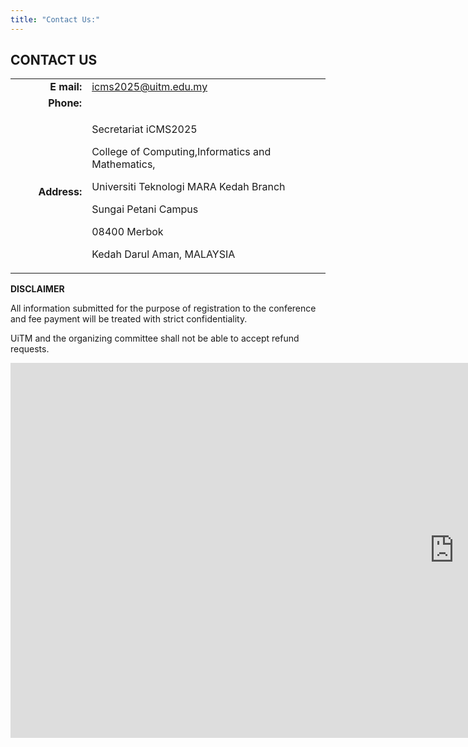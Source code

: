 ```yaml
---
title: "Contact Us:"
---
```


## CONTACT US\
+-----------------:+----------------------------------------------------------+
| **E mail:**      | [icms2025@uitm.edu.my](mailto:icms2025@uitm.edu.my)      |
+------------------+----------------------------------------------------------+
| **Phone:**       |     
|                  |                                                          |
|                  | 
|                  |                                                          |
|                  |     
|                  |                                                          |
|                  |                
+------------------+----------------------------------------------------------+
| **Address:**     | Secretariat iCMS2025                                     |
|                  |                                                          |
|                  | College of Computing,Informatics and Mathematics,        |
|                  |                                                          |
|                  | Universiti Teknologi MARA Kedah Branch                   |
|                  |                                                          |
|                  | Sungai Petani Campus                                     |
|                  |                                                          |
|                  | 08400 Merbok                                             |
|                  |                                                          |
|                  | Kedah Darul Aman, MALAYSIA                            
+------------------+----------------------------------------------------------+

**DISCLAIMER**

All information submitted for the purpose of registration to the conference and fee payment will be treated with strict confidentiality.

UiTM and the organizing committee shall not be able to accept refund requests.

:::{.column-screen}
<iframe src="https://www.google.com/maps/embed?pb=!1m14!1m8!1m3!1d7940.046924816018!2d100.44855080950923!3d5.709748581724618!3m2!1i1024!2i768!4f13.1!3m3!1m2!1s0x304b28adfa3c0e53%3A0xe310799cc09dac88!2sUiTM%20Kedah!5e0!3m2!1sen!2smy!4v1702024845764!5m2!1sen!2smy" width="1420" height="600" style="border:0;" allowfullscreen="true" loading="lazy" referrerpolicy="no-referrer-when-downgrade"></iframe>
:::